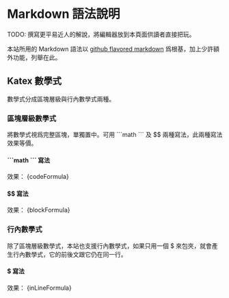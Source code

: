 
# Markdown 語法說明

TODO: 撰寫更平易近人的解說，將編輯器放到本頁面供讀者直接把玩。

本站所用的 Markdown 語法以 [github flavored markdown](https://github.github.com/gfm/) 爲根基，加上少許額外功能，列舉在此。

## Katex 數學式

數學式分成區塊層級與行內數學式兩種。

### 區塊層級數學式

將數學式視爲完整區塊，單獨置中。可用 \```math ``` 及 $$ 兩種寫法，此兩種寫法效果等價。

#### \```math ``` 寫法
<PlainCode text={codeFormula} />
效果：
<MyMarkdown>{codeFormula}</MyMarkdown>

#### $$ 寫法
<PlainCode text={blockFormula} />
效果：
<MyMarkdown>{blockFormula}</MyMarkdown>

### 行內數學式

除了區塊層級數學式，本站也支援行內數學式，如果只用一個 $ 來包夾，就會產生行內數學式，它的前後文跟它仍在同一行。

#### $ 寫法

<PlainCode text={inLineFormula} />
效果：
<MyMarkdown>{inLineFormula}</MyMarkdown>



